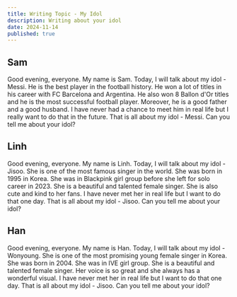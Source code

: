 ```yaml
---
title: Writing Topic - My Idol
description: Writing about your idol
date: 2024-11-14
published: true
---
```


## Sam

Good evening, everyone. My name is Sam. Today, I will talk about my idol - Messi.
He is the best player in the football history.
He won a lot of titles in his career with FC Barcelona and Argentina.
He also won 8 Ballon d'Or titles and he is the most successful football player.
Moreover, he is a good father and a good husband.
I have never had a chance to meet him in real life but
I really want to do that in the future.
That is all about my idol - Messi. Can you tell me about your idol?

## Linh

Good evening, everyone. My name is Linh. Today, I will talk about my idol - Jisoo.
She is one of the most famous singer in the world. She was born in 1995 in Korea.
She was in Blackpink girl group before she left for solo career in 2023.
She is a beautiful and talented female singer. She is also cute and kind to her fans.
I have never met her in real life but I want to do that one day.
That is all about my idol - Jisoo. Can you tell me about your idol?

## Han

Good evening, everyone. My name is Han. Today, I will talk about my idol - Wonyoung.
She is one of the most promising young female singer in Korea.
She was born in 2004. She was in IVE girl group.
She is a beautiful and talented female singer.
Her voice is so great and she always has a wonderful visual.
I have never met her in real life but I want to do that one day.
That is all about my idol - Jisoo. Can you tell me about your idol?
